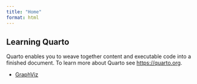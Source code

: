 ```yaml
---
title: "Home"
format: html
---
```


## Learning Quarto

Quarto enables you to weave together content and executable code into a finished document. To learn more about Quarto see <https://quarto.org>.

* [GraphViz](notebook/graphviz.html)
